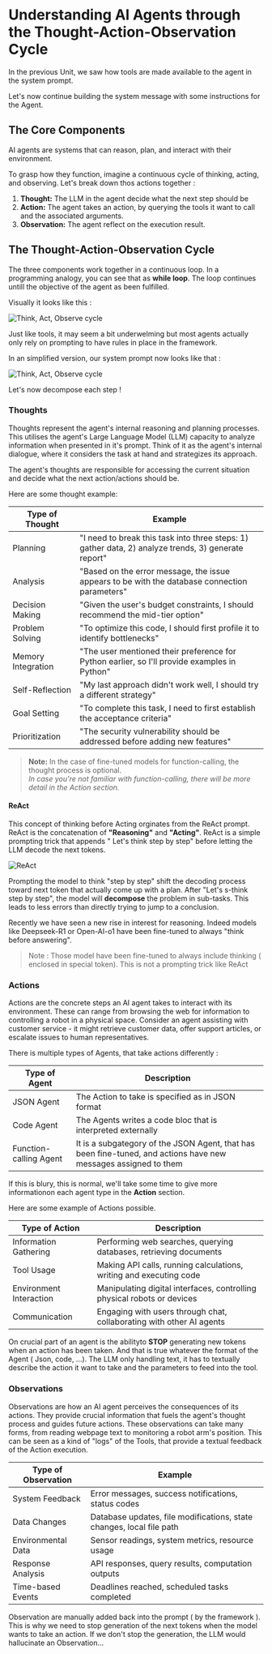 # Understanding AI Agents through the Thought-Action-Observation Cycle

In the previous Unit, we saw how tools are made available to the agent in the system prompt. 

Let's now continue building the system message with some instructions for the Agent.

## The Core Components

AI agents are systems that can reason, plan, and interact with their environment.

To grasp how they function, imagine a continuous cycle of thinking, acting, and observing. Let's break down thos actions together :

1. **Thought:** The LLM in the agent decide what the next step should be
2. **Action:** The agent takes an action, by querying the tools it want to call and the associated arguments.
3. **Observation:** The agent reflect on the execution result.

## The Thought-Action-Observation Cycle

The three components work together in a continuous loop. In a programming analogy, you can see that as **while loop**. The loop continues untill the objective of the agent as been fulfilled.

Visually it looks like this :

<img src="https://huggingface.co/datasets/agents-course/course-images/resolve/main/en/unit1/Thought_Action_obs_cycle.gif" alt="Think, Act, Observe cycle"/>

Just like tools, it may seem a bit underwelming but most agents actually only rely on prompting to have rules in place in the framework.

In an simplified version, our system prompt now looks like that :

<img src="https://huggingface.co/datasets/agents-course/course-images/resolve/main/en/unit1/system_prompt_cycle.png" alt="Think, Act, Observe cycle"/>

Let's now decompose each step !

### Thoughts

Thoughts represent the agent's internal reasoning and planning processes. 
This utilises the agent's Large Language Model (LLM) capacity to analyze information when presented in it's prompt.
Think of it as the agent's internal dialogue, where it considers the task at hand and strategizes its approach.

The agent's thoughts are responsible for accessing the current situation and decide what the next action/actions should be.

Here are some thought example:

| Type of Thought | Example |
|----------------|---------|
| Planning | "I need to break this task into three steps: 1) gather data, 2) analyze trends, 3) generate report" |
| Analysis | "Based on the error message, the issue appears to be with the database connection parameters" |
| Decision Making | "Given the user's budget constraints, I should recommend the mid-tier option" |
| Problem Solving | "To optimize this code, I should first profile it to identify bottlenecks" |
| Memory Integration | "The user mentioned their preference for Python earlier, so I'll provide examples in Python" |
| Self-Reflection | "My last approach didn't work well, I should try a different strategy" |
| Goal Setting | "To complete this task, I need to first establish the acceptance criteria" |
| Prioritization | "The security vulnerability should be addressed before adding new features" |

> **Note:** In the case of fine-tuned models for function-calling, the thought process is optional.  
> *In case you're not familiar with function-calling, there will be more detail in the Action section.*

#### ReAct

This concept of thinking before Acting orginates from the ReAct prompt. ReAct is the concatenation of **"Reasoning"** and **"Acting"**.
ReAct is a simple prompting trick that appends " Let's think step by step" before letting the LLM decode the next tokens. 

<img src="https://huggingface.co/datasets/agents-course/course-images/resolve/main/en/unit1/ReAct.png" alt="ReAct"/>

Prompting the model to think "step by step" shift the decoding process toward next token that actually come up with a plan.
After "Let's s-think step by step", the model will **decompose** the problem in sub-tasks. This leads to less errors than directly trying to jump to a conclusion.

Recently we have seen a new rise in interest for reasoning. Indeed models like Deepseek-R1 or Open-AI-o1 have been fine-tuned to always "think before answering".
> Note : Those model have been fine-tuned to always include thinking ( enclosed in <think></think> special token). This is not a prompting trick like ReAct

### Actions

Actions are the concrete steps an AI agent takes to interact with its environment. These can range from browsing the web for information to controlling a robot in a physical space. Consider an agent assisting with customer service - it might retrieve customer data, offer support articles, or escalate issues to human representatives.

There is multiple types of Agents, that take actions differently :

| Type of Agent | Description |
|----------------|-------------|
| JSON Agent| The Action to take is specified as in JSON format |
| Code Agent |The Agents writes a code bloc that is interpreted externally |
|Function-calling Agent | It is a subgategory of the JSON Agent, that has been fine-tuned, and actions have new messages assigned to them |

If this is blury, this is normal, we'll take some time to give more informationon each agent type in the **Action** section.

Here are some example of Actions possible.

| Type of Action | Description |
|----------------|-------------|
| Information Gathering | Performing web searches, querying databases, retrieving documents |
| Tool Usage | Making API calls, running calculations, writing and executing code |
| Environment Interaction | Manipulating digital interfaces, controlling physical robots or devices |
| Communication | Engaging with users through chat, collaborating with other AI agents |

On crucial part of an agent is the abilityto **STOP** generating new tokens when an action has been taken. And that is true whatever the format of the Agent ( Json, code, ...).
The LLM only handling text, it has to textually describe the action it want to take and the parameters to feed into the tool.

<INSERT EXAMPLE>

### Observations

Observations are how an AI agent perceives the consequences of its actions. They provide crucial information that fuels the agent's thought process and guides future actions. These observations can take many forms, from reading webpage text to monitoring a robot arm's position. This can be seen as a kind of "logs" of the Tools, that provide a textual feedback of the Action execution.

| Type of Observation | Example |
|-------------------|----------|
| System Feedback | Error messages, success notifications, status codes |
| Data Changes | Database updates, file modifications, state changes, local file path |
| Environmental Data | Sensor readings, system metrics, resource usage |
| Response Analysis | API responses, query results, computation outputs |
| Time-based Events | Deadlines reached, scheduled tasks completed |


Observation are manually added back into the prompt ( by the framework ). This is why we need to stop generation of the next tokens when the model wants to take an action. If we don't stop the generation, the LLM would hallucinate an Observation...

<!-- TODO: @Jofthomas -->